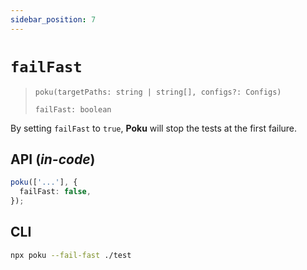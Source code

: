 ```yaml
---
sidebar_position: 7
---
```


# `failFast`

> `poku(targetPaths: string | string[], configs?: Configs)`
>
> `failFast: boolean`

By setting `failFast` to `true`, **Poku** will stop the tests at the first failure.

## API (_in-code_)

```ts
poku(['...'], {
  failFast: false,
});
```


## CLI

```bash
npx poku --fail-fast ./test
```
